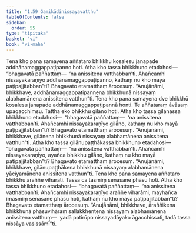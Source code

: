 ```yaml
---
title: "1.59 Gamikādinissayavatthu"
tableOfContents: false
sidebar:
  order: 55
type: "tipitaka"
basket: "vi"
book: "vi-maha"
---
```



<DynamicBreadcrumb />

<Division number="121" book="vi-maha" bookNo="3" page="128">

<Paragraph number="507" book="vi-maha">
Tena kho pana samayena aññataro bhikkhu kosalesu janapade addhānamaggappaṭipanno hoti. Atha kho tassa bhikkhuno etadahosi—  “bhagavatā paññattaṃ—  ‘na anissitena vatthabban’ti. Ahañcamhi nissayakaraṇīyo addhānamaggappaṭipanno, kathaṃ nu kho mayā paṭipajjitabban”ti? Bhagavato etamatthaṃ ārocesuṃ. “Anujānāmi, bhikkhave, addhānamaggappaṭipannena bhikkhunā nissayaṃ alabhamānena anissitena vatthun”ti.
</Paragraph>

<Paragraph number="508" book="vi-maha">
Tena kho pana samayena dve bhikkhū kosalesu janapade addhānamaggappaṭipannā honti. Te aññataraṃ āvāsaṃ upagacchiṃsu. Tattha eko bhikkhu gilāno hoti. Atha kho tassa gilānassa bhikkhuno etadahosi—  “bhagavatā paññattaṃ—  ‘na anissitena vatthabban’ti. Ahañcamhi nissayakaraṇīyo gilāno, kathaṃ nu kho mayā paṭipajjitabban”ti? Bhagavato etamatthaṃ ārocesuṃ. “Anujānāmi, bhikkhave, gilānena bhikkhunā nissayaṃ alabhamānena anissitena vatthun”ti.
</Paragraph>

<Paragraph number="509" book="vi-maha">
Atha kho tassa gilānupaṭṭhākassa bhikkhuno etadahosi—  “bhagavatā paññattaṃ—  ‘na anissitena vatthabban’ti. Ahañcamhi nissayakaraṇīyo, ayañca bhikkhu gilāno, kathaṃ nu kho mayā paṭipajjitabban”ti? Bhagavato etamatthaṃ ārocesuṃ. “Anujānāmi, bhikkhave, gilānupaṭṭhākena bhikkhunā nissayaṃ alabhamānena yāciyamānena anissitena vatthun”ti.
</Paragraph>

<Paragraph number="510" book="vi-maha">
Tena kho pana samayena aññataro bhikkhu araññe viharati. Tassa ca tasmiṃ senāsane phāsu hoti. Atha kho tassa bhikkhuno etadahosi—  “bhagavatā paññattaṃ—  ‘na anissitena vatthabban’ti. Ahañcamhi nissayakaraṇīyo araññe viharāmi, mayhañca imasmiṃ senāsane phāsu hoti, kathaṃ nu kho mayā paṭipajjitabban”ti? Bhagavato etamatthaṃ ārocesuṃ. “Anujānāmi, bhikkhave, āraññikena bhikkhunā phāsuvihāraṃ sallakkhentena nissayaṃ alabhamānena anissitena vatthuṃ—  yadā patirūpo nissayadāyako āgacchissati, tadā tassa nissāya vasissāmī”ti.
</Paragraph>
</Division>